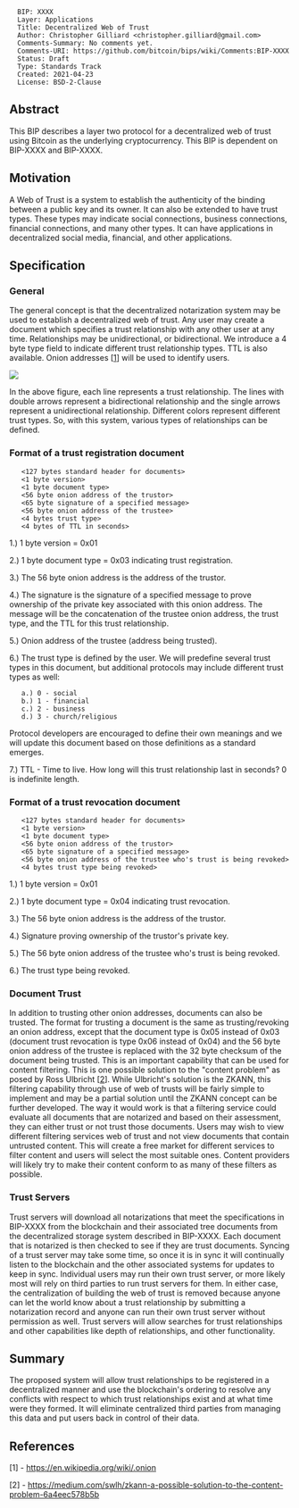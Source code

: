 <pre>
  BIP: XXXX
  Layer: Applications
  Title: Decentralized Web of Trust
  Author: Christopher Gilliard <christopher.gilliard@gmail.com>
  Comments-Summary: No comments yet.
  Comments-URI: https://github.com/bitcoin/bips/wiki/Comments:BIP-XXXX
  Status: Draft
  Type: Standards Track
  Created: 2021-04-23
  License: BSD-2-Clause
</pre>

==Abstract==

This BIP describes a layer two protocol for a decentralized web of trust using Bitcoin as the underlying cryptocurrency. This BIP is dependent on BIP-XXXX and BIP-XXXX.

==Motivation==

A Web of Trust is a system to establish the authenticity of the binding between a public key and its owner. It can also be extended to have trust types. These types may indicate social connections, business connections, financial connections, and many other types. It can have applications in decentralized social media, financial, and other applications.

==Specification==

===General===

The general concept is that the decentralized notarization system may be used to establish a decentralized web of trust. Any user may create a document which specifies a trust relationship with any other user at any time. Relationships may be unidirectional, or bidirectional. We introduce a 4 byte type field to indicate different trust relationship types. TTL is also available. Onion addresses [<a href="#references">1</a>] will be used to identify users.

<img src="bip-XXXX/decentralized_web_of_trust.png">

In the above figure, each line represents a trust relationship. The lines with double arrows represent a bidirectional relationship and the single arrows represent a unidirectional relationship. Different colors represent different trust types. So, with this system, various types of relationships can be defined.

===Format of a trust registration document===

    <127 bytes standard header for documents>
    <1 byte version>
    <1 byte document type>
    <56 byte onion address of the trustor>
    <65 byte signature of a specified message>
    <56 byte onion address of the trustee>
    <4 bytes trust type>
    <4 bytes of TTL in seconds>

1.) 1 byte version = 0x01

2.) 1 byte document type = 0x03 indicating trust registration.

3.) The 56 byte onion address is the address of the trustor.

4.) The signature is the signature of a specified message to prove ownership of the private key associated with this onion address. The message will be the concatenation of the trustee onion address, the trust type, and the TTL for this trust relationship.

5.) Onion address of the trustee (address being trusted).

6.) The trust type is defined by the user. We will predefine several trust types in this document, but additional protocols may include different trust types as well:

    a.) 0 - social
    b.) 1 - financial
    c.) 2 - business
    d.) 3 - church/religious

Protocol developers are encouraged to define their own meanings and we will update this document based on those definitions as a standard emerges.

7.) TTL - Time to live. How long will this trust relationship last in seconds? 0 is indefinite length.

===Format of a trust revocation document===

    <127 bytes standard header for documents>
    <1 byte version>
    <1 byte document type>
    <56 byte onion address of the trustor>
    <65 byte signature of a specified message>
    <56 byte onion address of the trustee who's trust is being revoked>
    <4 bytes trust type being revoked>

1.) 1 byte version = 0x01

2.) 1 byte document type = 0x04 indicating trust revocation.

3.) The 56 byte onion address is the address of the trustor.

4.) Signature proving ownership of the trustor's private key.

5.) The 56 byte onion address of the trustee who's trust is being revoked.

6.) The trust type being revoked.

===Document Trust===

In addition to trusting other onion addresses, documents can also be trusted. The format for trusting a document is the same as trusting/revoking an onion address, except that the document type is 0x05 instead of 0x03 (document trust revocation is type 0x06 instead of 0x04) and the 56 byte onion address of the trustee is replaced with the 32 byte checksum of the document being trusted. This is an important capability that can be used for content filtering. This is one possible solution to the "content problem" as posed by Ross Ulbricht [<a href="#references">2</a>]. While Ulbricht's solution is the ZKANN, this filtering capability through use of web of trusts will be fairly simple to implement and may be a partial solution until the ZKANN concept can be further developed. The way it would work is that a filtering service could evaluate all documents that are notarized and based on their assessment, they can either trust or not trust those documents. Users may wish to view different filtering services web of trust and not view documents that contain untrusted content. This will create a free market for different services to filter content and users will select the most suitable ones. Content providers will likely try to make their content conform to as many of these filters as possible.

===Trust Servers===

Trust servers will download all notarizations that meet the specifications in BIP-XXXX from the blockchain and their associated tree documents from the decentralized storage system described in BIP-XXXX. Each document that is notarized is then checked to see if they are trust documents. Syncing of a trust server may take some time, so once it is in sync it will continually listen to the blockchain and the other associated systems for updates to keep in sync. Individual users may run their own trust server, or more likely most will rely on third parties to run trust servers for them. In either case, the centralization of building the web of trust is removed because anyone can let the world know about a trust relationship by submitting a notarization record and anyone can run their own trust server without permission as well. Trust servers will allow searches for trust relationships and other capabilities like depth of relationships, and other functionality.

==Summary==

The proposed system will allow trust relationships to be registered in a decentralized manner and use the blockchain's ordering to resolve any conflicts with respect to which trust relationships exist and at what time were they formed. It will eliminate centralized third parties from managing this data and put users back in control of their data.

==References==

[1] - https://en.wikipedia.org/wiki/.onion

[2] - https://medium.com/swlh/zkann-a-possible-solution-to-the-content-problem-6a4eec578b5b
